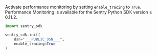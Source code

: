 Activate performance monitoring by setting `enable_tracing` to `True`. Performance Monitoring is available for the Sentry Python SDK version ≥ 0.11.2.

```python
import sentry_sdk

sentry_sdk.init(
    dsn="___PUBLIC_DSN___",
    enable_tracing=True
)
```
